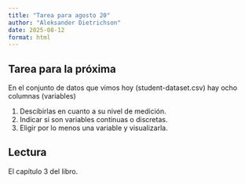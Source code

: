 ```yaml
---
title: "Tarea para agosto 20"
author: "Aleksander Dietrichson"
date: 2025-08-12
format: html
---
```


## Tarea para la próxima

En el conjunto de datos que vimos hoy (student-dataset.csv) hay ocho columnas (variables)

1. Descibirlas en cuanto a su nivel de medición.  
2. Indicar si son variables continuas o discretas.
3. Eligir por lo menos una variable y visualizarla.

## Lectura

El capítulo 3 del libro. 
